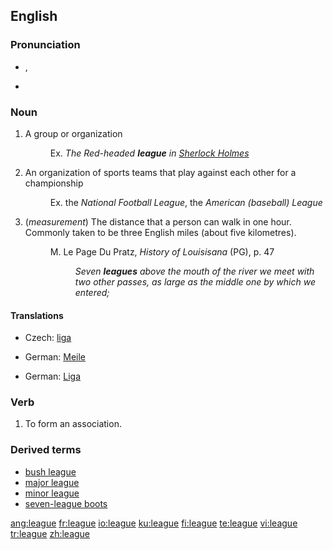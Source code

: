 ==English==
{{wikipedia}}
===Pronunciation===
*{{IPA|liːɡ}}, {{SAMPA|/li:g/}}
*{{rhymes|iːɡ}}

===Noun===
{{en-noun}}

# A group or organization
#:Ex. <i>The Red-headed <b>league</b> in <u>Sherlock Holmes</u></i>
# An organization of sports teams that play against each other for a championship
#:Ex. the ''National Football League'', the ''American (baseball) League''
# (<i>measurement</i>) The distance that a person can walk in one hour. Commonly taken to be three English miles (about five kilometres).
#: M. Le Page Du Pratz, <i>History of Louisisana</i> (PG), p. 47
#:: <i>Seven <b>leagues</b> above the mouth of the river we meet with two other passes, as large as the middle one by which we entered;</i>

====Translations====
{{trans-top|organization of sports teams}}
* Czech: [[liga]] {{f}}
{{trans-mid}}
{{trans-bottom}}

{{trans-top|distance}}
* German: [[Meile]] {{f}}
{{trans-mid}}
{{trans-bottom}}

{{checktrans-top}}
*German: [[Liga]] {{f}}
{{trans-bottom}}

===Verb===
{{en-verb|leagu|es}}

# To form an association.

===Derived terms===
*[[bush league]]
*[[major league]]
*[[minor league]]
*[[seven-league boots]]

[[ang:league]]
[[fr:league]]
[[io:league]]
[[ku:league]]
[[fi:league]]
[[te:league]]
[[vi:league]]
[[tr:league]]
[[zh:league]]